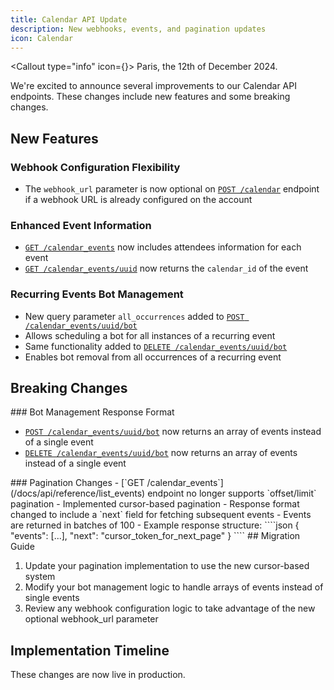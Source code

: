 ```yaml
---
title: Calendar API Update
description: New webhooks, events, and pagination updates
icon: Calendar
---
```





<Callout type="info" icon={<Info className="h-5 w-5" />}>
  Paris, the 12th of December 2024.
</Callout>

We're excited to announce several improvements to our Calendar API endpoints. These changes include new features and some breaking changes.

## New Features

### Webhook Configuration Flexibility

- The `webhook_url` parameter is now optional on [`POST /calendar`](/docs/api/reference/calendars/create_calendar) endpoint if a webhook URL is already configured on the account

### Enhanced Event Information

- [`GET /calendar_events`](/docs/api/reference/calendars/list_events) now includes attendees information for each event
- [`GET /calendar_events/uuid`](/docs/api/reference/calendars/get_event) now returns the `calendar_id` of the event

### Recurring Events Bot Management

- New query parameter `all_occurrences` added to [`POST /calendar_events/uuid/bot`](/docs/api/reference/calendars/schedule_record_event)
- Allows scheduling a bot for all instances of a recurring event
- Same functionality added to [`DELETE /calendar_events/uuid/bot`](/docs/api/reference/calendars/unschedule_record_event)
- Enables bot removal from all occurrences of a recurring event

## Breaking Changes

<Callout type="warn">
### Bot Management Response Format

- [`POST /calendar_events/uuid/bot`](/docs/api/reference/calendars/schedule_record_event) now returns an array of events instead of a single event
- [`DELETE /calendar_events/uuid/bot`](/docs/api/reference/calendars/unschedule_record_event) now returns an array of events instead of a single event

</Callout>

<Callout type="warn">
### Pagination Changes
- [`GET /calendar_events`](/docs/api/reference/list_events) endpoint no longer supports `offset/limit` pagination
- Implemented cursor-based pagination
- Response format changed to include a `next` field for fetching subsequent events
- Events are returned in batches of 100
- Example response structure:
  ````json
  {
    "events": [...],
    "next": "cursor_token_for_next_page"
  }
  ````
</Callout>
## Migration Guide

1. Update your pagination implementation to use the new cursor-based system
2. Modify your bot management logic to handle arrays of events instead of single events
3. Review any webhook configuration logic to take advantage of the new optional webhook_url parameter

## Implementation Timeline

These changes are now live in production.
